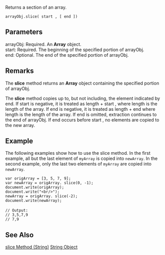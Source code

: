 Returns a section of an array.

 arrayObj.slice( start , [ end ]) 
==Parameters==
; arrayObj: Required. An '''Array''' object.
; start: Required. The beginning of the specified portion of arrayObj.
; end: Optional. The end of the specified portion of arrayObj.

==Remarks==
The '''slice''' method returns an '''Array''' object containing the specified portion of arrayObj.

The '''slice''' method copies up to, but not including, the element indicated by end. If start is negative, it is treated as length + start , where length is the length of the array. If end is negative, it is treated as length + end where length is the length of the array. If end is omitted, extraction continues to the end of arrayObj. If end occurs before start , no elements are copied to the new array.


==Example==
The following examples show how to use the slice method. In the first example, all but the last element of <code>myArray</code> is copied into <code>newArray</code>. In the second example, only the last two elements of <code>myArray</code> are copied into <code>newArray</code>.

 var origArray = [3, 5, 7, 9];
 var newArray = origArray. slice(0, -1);
 document.write(origArray);
 document.write("&lt;br/&gt;");
 newArray = origArray. slice(-2);
 document.write(newArray);
 
 // Output:
 // 3,5,7,9
 // 7,9

==See Also==

              

              
[[javascript/String/slice|slice Method (String)]]
[[javascript/String|String Object]]
